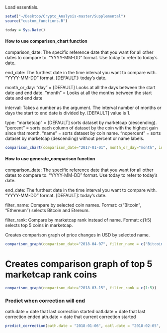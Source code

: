 
Load essentials.
```r
setwd("~/Desktop/Crypto_Analysis-master/Supplemental")
source("custom_functions.R")

today = Sys.Date()
```


#### How to use comparison_chart function####
comparison_date:
    The specific reference date that you want for all other dates to compare to. "YYYY-MM-DD" format. 
    Use today to refer to today's date.
    
end_date:
    The furthest date in the time interval you want to compare with. "YYYY-MM-DD" format. 
    [DEFAULT]: today's date.

month_or_day:
    "day" = [DEFAULT] Looks at all the days between the start date and end date.
    "month" = Looks at all the months between the start date and end date

interval:
    Takes a number as the argument. The interval number of months or days the start to end date is divided by. 
    [DEFAULT] value is 1.

type:
    "marketcap" = [DEFAULT] sorts dataset by marketcap (descending).
    "percent" = sorts each column of dataset by the coin with the highest gain since that month.
    "name" = sorts dataset by coin name.
    "nopercent" = sorts dataset by marketcap (descending) without percent or name labels.

```r
comparison_chart(comparison_date="2017-01-01", month_or_day="month", interval=1, type="percent", topranks=50)
```




#################################################################################

#### How to use generate_comparison function####
comparison_date:
    The specific reference date that you want for all other dates to compare to. "YYYY-MM-DD" format. 
    Use today to refer to today's date.
    
end_date:
    The furthest date in the time interval you want to compare with. "YYYY-MM-DD" format. 
    [DEFAULT]: today's date.

filter_name: 
	Compare by selected coin names.
	Format: c("Bitcoin", "Ethereum") selects Bitcoin and Etereum.

filter_rank: 
	Compare by marketcap rank instead of name. 
	Format: c(1:5) selects top 5 coins in marketcap.

Creates comparison graph of price changes in USD by selected name.
```r
comparison_graph(comparison_date="2018-04-07", filter_name = c("Bitcoin","Ethereum","Nano","TRON","Ripple","Verge"))
```

# Creates comparison graph of top 5 marketcap rank coins
```r
comparison_graph(comparison_date="2018-03-15", filter_rank = c(1:5))
```

#################################################################################

### Predict when correction will end ####

oath.date = date that last correction started
oatl.date = date that last correction ended
ath.date = date that current correction started
```r
predict_correction(oath.date = "2018-01-06", oatl.date = "2018-02-05", ath.date = "2018-03-04")
```



